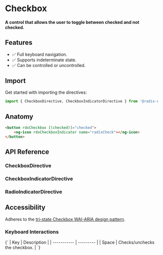 
<Meta
    title="Primitives/Checkbox"
/>

# Checkbox
#### A control that allows the user to toggle between checked and not checked.


<Canvas sourceState='hidden' of={CheckboxDirectiveStories.Default}></Canvas>

## Features
- ✅ Full keyboard navigation.
- ✅ Supports indeterminate state.
- ✅ Can be controlled or uncontrolled.

## Import

Get started with importing the directives:

```typescript
import { CheckboxDirective, CheckboxIndicatorDirective } from '@radix-ng/primitives/checkbox';
```

## Anatomy

```html
<button rdxCheckbox [(checked)]="checked">
    <ng-icon rdxCheckboxIndicator name="radixCheck"></ng-icon>
</button>

```
## API Reference

### CheckboxDirective
<ArgTypes of={CheckboxDirective} />

### CheckboxIndicatorDirective

### RadioIndicatorDirective


## Accessibility

Adheres to the [tri-state Checkbox WAI-ARIA design pattern](https://www.w3.org/WAI/ARIA/apg/patterns/checkbox).

### Keyboard Interactions

<Markdown>
{`
| Key | Description |
| ----------- | --------- |
| Space       | Checks/unchecks the checkbox.        |
`}
</Markdown>
